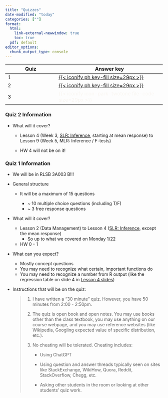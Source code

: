 ```yaml
---
title: "Quizzes"
date-modified: "today"
categories: [""]
format: 
  html:
    link-external-newwindow: true
    toc: true
  pdf: default
editor_options: 
  chunk_output_type: console
---
```


| Quiz | Answer key                                                                                                 |
|-----------------------|------------------------------------------------|
| 1    | [[{{< iconify ph key-fill size=29px >}}](/quizzes/Quiz_01_Key_BSTA_512_W2024.pdf)]{style="color:#f8f5f0;"} |
| 2    | [[{{< iconify ph key-fill size=29px >}}](/quizzes/Quiz_02_BSTA_512_W2024_key.pdf)]{style="color:#f8f5f0;"} |
| 3    | [{{< iconify icon-park-twotone file-code size=29px >}}]{style="color:#f8f5f0;"}                            |

### Quiz 2 Information

-   What will it cover?

    -   Lesson 4 (Week 3, [SLR: Inference](/slides/04_SLR_Inf_Pred.qmd), starting at mean response) to Lesson 9 (Week 5, MLR: Inference / F-tests)

    -   HW 4 will not be on it!

### Quiz 1 Information

-   We will be in RLSB 3A003 B!!!

-   General structure

    -   It will be a maximum of 15 questions

        -   \~ 10 multiple choice questions (including T/F)
        -   \~ 3 free response questions

-   What will it cover?

    -   Lesson 2 (Data Management) to Lesson 4 ([SLR: Inference](/slides/04_SLR_Inf_Pred.qmd), except the mean response)
        -   So up to what we covered on Monday 1/22
    -   HW 0 - 1

-   What can you expect?

    -   Mostly concept questions
    -   You may need to recognize what certain, important functions do
    -   You may need to recognize a number from R output (like the regression table on slide 4 in [Lesson 4 slides](/slides/04_SLR_Inf_Pred.qmd))

-   Instructions that will be on the quiz:

    > 1.  I have written a "30 minute" quiz. However, you have 50 minutes from 2:00 - 2:50pm.
    >
    > 2.  The quiz is open book and open notes. You may use books other than the class textbook, you may use anything on our course webpage, and you may use reference websites (like Wikipedia, Googling expected value of specific distribution, etc.).
    >
    > 3.  No cheating will be tolerated. Cheating includes:
    >
    >     -   Using ChatGPT
    >
    >     -   Using question and answer threads typically seen on sites like StackExchange, WikiHow, Quora, Reddit, StackOverflow, Chegg, etc.
    >
    >     -   Asking other students in the room or looking at other students' quiz work.

